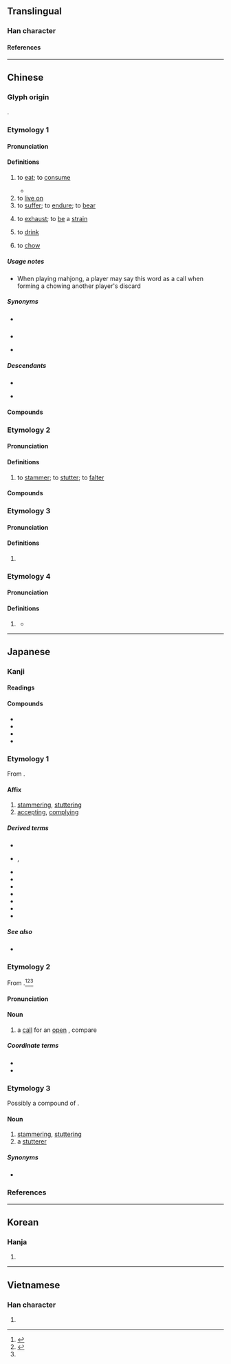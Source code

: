{{also|喫}}
{{character info}}
==Translingual==
{{stroke order|strokes=6}}

===Han character===
{{Han char|rn=30|rad=口|as=03|sn=6|four=68017|canj=RON|ids=⿰口乞}}

====References====
{{Han ref|kx=0174.170|dkj=03280|dj=0387.100|hdz=10579.050|uh=5403}}

----

==Chinese==

===Glyph origin===
{{Han etym}}
{{Han compound|口|乞|ls=psc|c1=s|c2=p}}.
{{zh-wp}}

===Etymology 1===
{{zh-forms|t2=喫|alt=切-Shanghai,吔-Cantonese:jaak3}}
{{rfe|zh|how are the different pronunciations related? to stutter > to eat one's sounds (Schuessler, 2007)? STEDT seems to relate "to eat" to *m-dz(y)a-k/n/t/s (EAT / FOOD / FEED / RICE)}}

====Pronunciation====
{{zh-pron
|m=chī
|m-s=ci2
|dg=чы1
|c=hek3,jaak3
|c_note=jaak3 - colloquial
|c-t=hiak1
|g=qiah6
|g_note=Often written as {{lang|zh|喫}}
|j=ceh4
|mn=xm,qz,zz:khit/xm:khek/qz:khiak
|mn-t=ngeg4
|w=4qiq
|x=qia6
|mc=
|ma=y
|cat=v
}}

====Definitions====
{{zh-hanzi}}

# to [[eat]]; to [[consume]]
#: {{zh-x|他 很 喜歡 吃飯。|He loves to '''eat'''.}}
#: {{zh-x|你 吃飯 了 嗎？|Have you eaten? (also a greeting)}}
#: {{zh-x|你 吃 過 飯 嗎？|Have you eaten? (also a greeting)}}
#: {{zh-x|儂 飯 吃 過 了 𠲎？|Have you eaten? (also a greeting)|SH}}
#* {{zh-x|排 排 坐，吃 果果。|Let's sit together and '''eat''' fruits.|C|ref={{lang|zh|《排排坐》}}, traditional children's song}}
# to [[live on]]
# to [[suffer]]; to [[endure]]; to [[bear]]
#: {{zh-x|吃苦|to endure hardship}}
#: {{zh-x|吃虧|to suffer losses, to be at a disadvantage}}
#: {{zh-x|他 胸口 吃 了 一 槍。|He '''took''' a bullet in the chest.}}
# to [[exhaust]]; to [[be]] a [[strain]]
#: {{zh-x|@Chrome 吃 內存。|Chrome is a memory '''hog'''.}}
# to [[drink]]
# {{lb|zh|mahjong}} to [[chow#Etymology 3|chow]]

=====Usage notes=====
* When playing mahjong, a player may say this word as a call when forming a chowing another player's discard

=====Synonyms=====
* {{s|to eat}} {{zh-l|食用}}
{{zh-dial}}
* {{s|to drink}}
{{zh-dial|喝}}
* {{s|to chow}}
{{zh-dial|吃-2}}

=====Descendants=====
* {{desc|wuh|qe}}
* {{desc|ja|-|bor=1}} {{ja-r|吃|チー}}

====Compounds====
{{zh-der|吃白飯|吃白眼|吃敗仗|吃飽|吃飽了撐的|吃閉門羹|吃不到|吃不得|吃不動|吃不慣|吃不好|吃不開|吃不來|吃不了，兜著走|吃不了|吃不起|吃不上|吃不透|吃不下|吃不消|吃不住|吃茶|吃吃喝喝|吃醋|吃大鍋飯|吃刀|吃得開|吃得苦中苦，方為人上人|吃得來|吃得了|吃得下|吃得消|吃得住|吃掉|吃定心丸|吃豆腐|吃獨食|吃兒|吃耳光|吃飯|吃乾醋|吃乾飯|吃功夫|吃官司|吃管子|吃慣|吃好|吃喝兒|吃喝嫖賭|吃喝玩樂|吃黑棗兒|吃後悔藥|吃花酒|吃皇糧|吃回扣|吃回頭草|吃葷|吃貨|吃緊|吃勁|吃驚|吃酒|吃開口飯|吃糠咽菜|吃客|吃空額|吃苦|吃苦頭|吃虧|吃勞保|吃老本|吃纍|吃裏爬外|吃力|吃零食|吃零嘴|吃碼頭|吃悶虧|吃膩|吃偏飯|吃槍藥|吃槍子|吃青|吃青春飯|吃請|吃人家的嘴軟，拿人家的手短|吃軟不吃硬|吃軟飯|吃傷|吃商品糧|吃食|吃食堂|吃水|吃水不忘掘井人|吃素|吃透|吃席|吃喜酒|吃閒飯|吃現成飯|吃相|吃香|吃小虧，占大便宜|吃小灶|吃心|吃鴨蛋|吃啞巴虧|吃一驚|吃一塹，長一智|吃贓|吃齋|吃著碗裏，望著鍋裏|吃重|吃主|吃住|吃租|吃嘴|吃罪|街頭小吃|吃口|吃味兒|吃板刀麵|吃葷飯|吃香喝辣|一魚兩吃|吃糧|吃太平飯|吃燒餅|吃十方|吃寡醋|吃人兒的|吃醋爭風|天狗吃月|吃眼前虧|吃瓦片兒|吃受|吃大戶|吃錯藥|吃交|吃掛絡兒|中吃|吃法|吃寡酒|叫吃|吃館子|倒吃甘蔗|吃火鍋|坐吃山空|吃閒話|吃釘子|吃醋撚酸|吃癟|吃不服|吃賠賬|吃盡當光|吃齋唸佛|吃夜草|吃案|吃喝不分|吃一看二|吃藥|大吃大喝|吃勞金|吞吃|吃私|吃土|吃排頭|吃空茶|吃傷了|吃了秤砣|吃苦耐勞|吃啞吧虧|吃敲才|吃地面|幫狗吃食|吃床腿|吃飯傢伙|坐吃山崩|吃飛醋|幫虎吃食|吃辣麵|吃得光|吃水線|小吃|一雞三吃|吃喜|吃洋飯|吃自來食|吃白食|寅吃卯糧|吃拜拜|吃排落|好吃懶做|好吃|吃惱|夯吃|不吃虧|吃自在飯|吃生活|大吃大嚼|大吃一驚|大吃|吃醋拈酸|吃得|吃舊鍋粥|吃大項|吃人|吃飯防噎|吃煙|吃現成|吃螺絲|少吃無著|吃墨船兒|吃飯家伙|吃裡爬外|吃裡扒外|吃衙門飯|吃紅|吃碰|吃棒|吃本|吃子孫飯|吃味|吃到飽|吃偏食|吃人蟲|吃牌|吃釘板|吃合家歡|吃教|吃死飯|吃犒勞|吃派飯|偷吃|嘴吃屎|吃冤枉|狗吃屎|死吃死嚼|撩蜂吃螫|白吃白住|混吃混玩|搶生吃|應卯吃糧|放牛吃草|禮教吃人|白吃白喝|爭鋒吃醋|百吃不厭|手面賺吃|白吃|生吃|爭風吃醋|獨吃自痾|狗吃熱屎|添案小吃|拈酸吃醋|混飯吃|抹嘴吃|暗吃一驚|濫吃濫用|搪酒吃|狼吃幞頭|穩吃三注|零吃|自找苦吃|貪吃|黑吃黑|討吃|通吃|老大吃驚|靠山吃山|自討苦吃|賞口飯吃|貪吃懶做|蟲吃牙|吃過路兵}}

===Etymology 2===
{{zh-forms}}
{{rfe|zh}}

====Pronunciation====
{{zh-pron
|m=吃,2a=zh-jí.ogg
|m-s=
|c=hek3,gat1
|mn=xm,qz:gut
|mn-t=geh4
|dial=n
|mc=y
|oc=y
|ma=y
|cat=v
}}

====Definitions====
{{zh-hanzi}}

# to [[stammer]]; to [[stutter]]; to [[falter]]
#: {{zh-x|口吃|to stammer, to stutter}}

====Compounds====
{{zh-der|fold=1|口吃|吃口令|吃子|蹇吃|鄧艾吃}}

===Etymology 3===
{{zh-forms}}

====Pronunciation====
{{zh-pron
|m=qī,jí,1nb=Mainland,2nb=Taiwan,2a=zh-jí.ogg
|c=hat1
|mn=xm,qz:khit
|dial=n
|ma=y
|cat=
}}

====Definitions====
{{zh-hanzi}}

# {{zh-only|吃吃|qīqī}}

===Etymology 4===
{{zh-forms}}

====Pronunciation====
{{zh-pron
|mn=chia̍h
|dial=n
|cat=v
}}

====Definitions====
{{zh-hanzi}}

# {{lb|zh|Hokkien}} {{zh-alt-form|*食}}
#* {{zh-x|看 你 在{leh} 過{kòe} 生活　攏 是 坐-著{leh} 賺{thàn} 躺{tó}-著{teh} 吃{chia̍h}|When I look at you living your life, you're always earning your living while sitting and '''eating''' while lying down.|TW|ref='''2003''', {{w2|zh|蔡秋鳳}} ({{w|Kerris Tsai}}) (lyricist {{lang|zh|李岩修}}), [https://www.youtube.com/watch?v=Q2L-lESMJwU {{lang|zh|爽到你艱苦到我}}]}}

{{zh-cat|Beginning}}

----

==Japanese==

===Kanji===
{{ja-kanji|grade=|rs=口03}}

====Readings====
{{ja-readings
|goon=こち
|kanon=きつ
|kun=ども-り, ども-る
}}

====Compounds====
{{der-top3}}
* {{ja-r|吃%又|^ども%また}}
* {{ja-r|吃逆|しゃっくり}}
* {{ja-r|小%吃|シァオ%チー}}
* {{ja-r|吃驚|びっくり}}
{{der-bottom}}

===Etymology 1===
{{ja-kanjitab|きつ|yomi=kanon}}

From {{der|ja|ltc|sort=きつ|-}} {{ltc-l|吃}}.

====Affix====
{{ja-pos|affix|きつ}}

# [[stammer]]ing, [[stutter]]ing
# [[accept]]ing, [[comply]]ing

=====Derived terms=====
{{der-top3}}
* {{ja-r|吃する|きっする}}
* {{ja-r|吃%吃|きつ%きつ|rom=-}}, {{ja-r|吃%々|きつ%きつ}}
* {{ja-r|吃%音|きつ%おん}}
* {{ja-r|吃%逆|きつ%ぎゃく}}
* {{ja-r|吃%驚|きっ%きょう}}
* {{ja-r|吃%緊|きっ%きん}}
* {{ja-r|吃%語|きつ%ご}}
* {{ja-r|吃%水|きっ%すい}}
* {{ja-r|吃%相|きっ%そう}}
{{der-bottom}}

=====See also=====
* {{ja-r|喫|きつ}}

===Etymology 2===
{{ja-kanjitab|チー|yomi=irr}}

From {{bor|ja|cmn|吃|tr=chī|lit=to [[eat]]|sort=ちい}}.<ref>{{R:Kokugo Dai Jiten}}</ref><ref name="DJS">{{R:Daijisen}}</ref><ref name="DJR"/>

====Pronunciation====
{{ja-pron|チー|acc=1|acc_ref=DJR}}

====Noun====
{{ja-noun|チー}}

# {{lb|ja|mahjong|sort=ちい}} a [[call]] for an [[open]] {{m|ja|順子|tr=shuntsu||[[sequence]] of [[three]] [[suited]] [[tile]]s}}, compare {{ncog|en|chow}}

=====Coordinate terms=====
* {{ja-r|碰|ポン}}
* {{ja-r|槓|カン}}

===Etymology 3===
{{ja-kanjitab|ままなき|yomi=i}}

Possibly a compound of {{com|ja|儘|tr1=mama|t1=[[remain]]ing at a certain [[state]]|泣き|tr2=naki|pos2=the {{m|ja|連用形|tr=ren'yōkei||stem or continuative form}} of verb {{m|ja|泣く|tr=naku}}, “to [[cry]]”}}. {{rfv-etym|ja}}

====Noun====
{{ja-noun|ままなき}}

# [[stammer]]ing, [[stutter]]ing
# a [[stutterer]]

=====Synonyms=====
* {{ja-r|吃り|どもり}}

===References===
<references/>

----

==Korean==

===Hanja===
{{ko-hanja|흘}}

# {{rfdef|ko|sort=口03}}

----

==Vietnamese==

===Han character===
{{vi-readings|reading=[[khật]], [[hấc]], [[hất]], [[hớt]], [[ngát]], [[ngặt]], [[ngật]], [[ực]], [[cật]]|rs=口03}}

# {{rfdef|vi|sort=口03}}